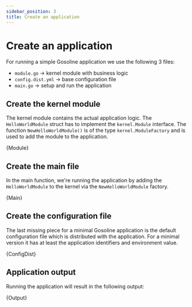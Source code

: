 ```yaml
---
sidebar_position: 3
title: Create an application
---
```



# Create an application

For running a simple Gosoline application we use the following 3 files:

- `module.go` → kernel module with business logic
- `config.dist.yml` → base configuration file
- `main.go` → setup and run the application

## Create the kernel module
The kernel module contains the actual application logic. The `HelloWorldModule` struct has to implement the
`kernel.Module` interface. The function `NewHelloWorldModule()` is of the type `kernel.ModuleFactory` and is used to add
the module to the application.

<CodeBlock showLineNumbers language="go" title="module.go">{Module}</CodeBlock>

## Create the main file
In the main function, we're running the application by adding the `HelloWorldModule` to the kernel via the
`NewHelloWorldModule` factory.

<CodeBlock showLineNumbers language="go" title="main.go">{Main}</CodeBlock>

## Create the configuration file

The last missing piece for a minimal Gosoline application is the default configuration file which is distributed with the
application. For a minimal version it has at least the application identifiers and environment value.

<CodeBlock showLineNumbers language="yaml" title="config.dist.yml">{ConfigDist}</CodeBlock>

## Application output
Running the application will result in the following output:

<CodeBlock showLineNumbers language="text" title="stdout">{Output}</CodeBlock>
